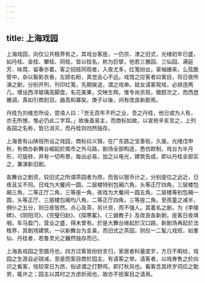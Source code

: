 ```yaml
---
---
---
```

title: 上海戏园
---



上海戏园，向仅公共租界有之，其戏台客座，一仍京、津之旧式，光绪初年已盛，如丹桂、金桂、攀桂、同桂，皆以桂名，称为巨擘，他若三雅园、三仙园、满庭芳、咏霓、留春亦着。客之招妓同观者，入夜尤多，红笺纷出，翠袖姗来，么弦脆管中，杂以鬓影衣香，左顾右盼，真觉会心不远。戏馆之应客者曰案目，将日夜所演之剧，分别开列，刊印红笺，先期挨送，谓之戏单。妓女请客观戏，必排连两几，增设西洋玻璃高脚盘，名花美果，交映生辉。惟专尚京班，徽腔次之，而西崑雅调，真如引商刻羽，曲高和寡矣。庚子以後，间有改良新剧焉。

丹桂为刘维忠所设，尝语人曰：「世无百年不朽之业，吾之丹桂，他日或为人有，亦无所憾，惟必仍此二字耳。」故後虽易主，而商标如故。以宣统辛亥言之，上列各园之名称，皆已消灭，而丹桂则岿然独存。

上海昔有山陕班所设之戏园，商标曰义锦，在广东路之宝善街，久废。光绪戊申秋，有商办新舞台崛起於南市之外马路，剧场全部构造，悉仿欧制，戏台为半月形，可旋转，并有一切布景，每出必易，加之以电光，建筑告成，即以丹桂全部实之，兼演新旧剧。

各舞台之剧资，较旧式之所谓茶园者为昂，而皆以银币计之，分别座位之远近，日夜且又不同。日戏为大餐间一圆，二层楼特别包厢六角，头等正厅四角，三层楼包厢三角，二等正厅二角，三等座一角，夜戏为大餐间一圆五角，二层楼等别包厢一圆，头等正厅、三层楼包厢均八角，二等正厅四角，三等座二角。至孩童之减半，佣仆之五分，则日夜皆然。点心及茶，另计资，而不强人。其着名之剧，为《李陵碑》、《阴阳河》、《完璧归赵》、《探寒窰》、《三娘教子》及改良各新剧，座客日夜填咽，车马盈门，营业之盛，得未曾有。於是大舞台继起於汉口路，新剧场再起於法租界，其剧场建筑，一以新舞台为圭臬，而旧式之茶园，则仅一二髦儿戏班，如羣仙、丹桂者，若鲁灵光之巍然独存而已。

上海各戏园之至腊月也，四方过客皆纷纷言归，家居者料量度岁，方日不暇给，戏园之生涯自必锐减，至是而案目商於园主，有请客之举。请客者，以戏券售之於向识之看客，恒较常日为昂，俗谚谓之打野鸡，即打秋风也。看客念其终岁伺应之勤劳，辄许之；园主以其时之方虑折阅也，故亦不拒案目之请焉。